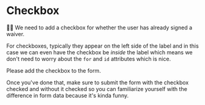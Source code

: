# Checkbox

👨‍💼 We need to add a checkbox for whether the user has already signed a waiver.

For checkboxes, typically they appear on the left side of the label and in this
case we can even have the checkbox be _inside_ the label which means we don't
need to worry about the `for` and `id` attributes which is nice.

Please add the checkbox to the form.

Once you've done that, make sure to submit the form with the checkbox checked
and without it checked so you can familiarize yourself with the difference in
form data because it's kinda funny.
